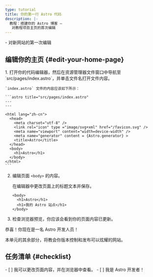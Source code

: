 ```yaml
---
type: tutorial
title: 你的第一行 Astro 代码
description: |-
  教程：搭建你的 Astro 博客 —
   对教程项目主页的首次编辑
---
```


<PreCheck>
  - 对新网站的第一次编辑
</PreCheck>

## 编辑你的主页 \{#edit-your-home-page\}

<Steps>
1. 打开你的代码编辑器，然后在资源管理器文件窗口中导航至 `src/pages/index.astro`，并单击文件名打开文件内容。

    `index.astro` 文件的内容应该如下所示：

    ```astro title="src/pages/index.astro"
    ---
    ---

    <html lang="zh-cn">
      <head>
        <meta charset="utf-8" />
        <link rel="icon" type ="image/svg+xml" href="/favicon.svg" />
        <meta name="viewport" content="width=device-width" />
        <meta name="generator" content = {Astro.generator} >
        <title>Astro</title>
      </head>
      <body>
        <h1>Astro</h1>
      </body>
    </html>
    ```

2. 编辑页面 `<body>` 的内容。

    在编辑器中更改页面上的标题文本并保存。

    ```astro title="src/pages/index.astro" del={2} ins={3}
    <body>
      <h1>Astro</h1>
      <h1>我的 Astro 站点</h1>
    </body>
    ```

3. 检查浏览器预览，你应该会看到你的页面内容已更新。
</Steps>

恭喜！你现在是一名 Astro 开发人员！

本单元的其余部分，将教会你版本控制和发布可以炫耀的网站。

<Box icon="check-list">

## 任务清单 \{#checklist\}

<Checklist>
- [ ] 我可以更改页面内容，并在浏览器中查看。
- [ ] 我是 Astro 开发者！
</Checklist>
</Box>
